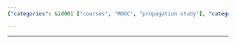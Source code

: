 ```yaml
---
{"categories": &id001 ["courses", "MOOC", "propagation study"], "category": "Academic Articles", "date": "2022-06-03 08:20:48", "description": "This article provides an in-depth analysis of the concept of Passive Propagation, specifically focusing on Section 2. It covers topics related to passive propagation and how they affect various systems or processes.", "tags": *id001, "title": "传播学 2"}

---
```


------
